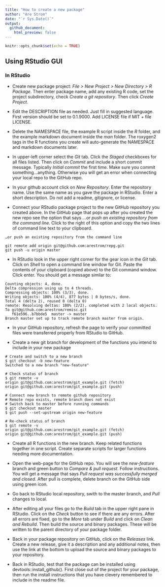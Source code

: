 ```yaml
---
title: "How to create a new package"
author: "Are Strom"
date: "`r Sys.Date()`"
output:
  github_document:
    html_preview: false
---
```


```r
knitr::opts_chunk$set(echo = TRUE)
```

## Using RStudio GUI

### In RStudio

* Create new package project: *File > New Project > New Directory > R Package*. Then enter package name, add any existing R code, set the project subdirectory, check *Create a git repository*. Then click *Create Project*. 

* Edit the DESCRIPTION file as needed. Just fill in suggested language. First version should be set to 0.1.9000. Add LICENSE file if MIT + file LICENSE.

* Delete the NAMESPACE file, the example R script inside the *R* folder, and the example markdown document inside the *man* folder. The roxygen2 tags in the R functions you create will auto-generate the NAMESPACE and markdown documents later. 

* In upper-left corner select the *Git* tab. Click the *Staged* checkboxes for all files listed. Then click on *Commit* and include a short commit message. Typically *Initial commit* the first time. Make sure you commit something...anything. Otherwise you will get an error when connecting your local repo to the GitHub repo.

* In your github account click on *New Repository*. Enter the repository name. Use the same name as you gave the package in RStudio. Enter a short description. Do not add a readme, gitignore, or license. 

* Connect your RStudio package project to the new GitHub repository you created above. In the GitHub page that pops up after you created the new repo see the option that says *…or push an existing repository from the command line*. Click to the right of this option and copy the two lines of command line text to your clipboard. 

```
…or push an existing repository from the command line

git remote add origin git@github.com:arestrom/repg.git
git push -u origin master
```

* In RStudio look in the upper right corner for the gear icon in the *Git* tab. Click on *Shell* to open a command line window for Git. Paste the contents of your clipboard (copied above) to the Git command window. Click enter. You should get a message similar to: 

```
Counting objects: 4, done.
Delta compression using up to 4 threads.
Compressing objects: 100% (3/3), done.
Writing objects: 100% (4/4), 877 bytes | 0 bytes/s, done.
Total 4 (delta 2), reused 0 (delta 0)
remote: Resolving deltas: 100% (2/2), completed with 2 local objects.
To git@github.com:arestrom/remisc.git
   f61e596..b7bbde5  master -> master
Branch master set up to track remote branch master from origin.
```
* In your GitHub repository, refresh the page to verify your committed files were transferred properly from RStudio to GitHub. 

* Create a new git branch for development of the functions you intend to include in your new package

```
# Create and switch to a new branch
$ git checkout -b new-feature
Switched to a new branch "new-feature"

# Check status of branch
$ git remote -v
origin git@github.com:arestrom/git_example.git (fetch)
origin git@github.com:arestrom/git_example.git (push)

# Connect new branch to remote github repository
# Remote repo exists, remote branch does not exist
# Switch back to master before running commands
$ git checkout master
$ git push --set-upstream origin new-feature

# Re-check status of branch
$ git remote -v
origin git@github.com:arestrom/git_example.git (fetch)
origin git@github.com:arestrom/git_example.git (push)
```

* Create all R functions in the new branch. Keep related functions together in one script. Create separate scripts for larger functions needing more documentation. 

* Open the web-page for the GitHub repo. You will see the *new-feature* branch and green button to *Compare & pull request*. Follow instructions. You will get a message that says *Pull request was successfully merged and closed*. After pull is complete, delete branch on the GitHub side using green icon. 

* Go back to RStudio local repository, swith to the master branch, and *Pull* changes to local.

* After editing all your files go to the *Build* tab in the upper right pane in RStudio. Click on the *Check* button to see if there are any errors. After all errors are fixed, go to the *More* tab under *Build* and click on *Clean and Rebuild*. Then build the source and binary packages. These will be written to the parent directory of your package folder. 

* Back in your package repository on GitHub, click on the *Releases* link. Create a new release, give it a description and any additional notes, then use the link at the bottom to upload the source and binary packages to your repository. 

* Back in RStudio, test that the package can be installed using devtools::install_github(). First close out of the project for your package, then run the install instructions that you have clevery remembered to include in the readme file. 







